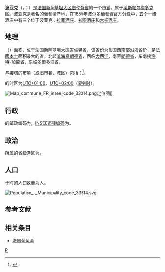 {{noteTA|G1=法国地名}}
{{Infobox French commune}}
'''波亚克'''（{{lang-fr|Pauillac}}，{{IPA-fr|pojak}}；{{lang-oc-gsc|Paulhac}}）是[[法国|法国]][[新阿基坦大区|新阿基坦大区]][[吉伦特省|吉伦特省]]的一个[[市镇_(法国)|市镇]]，属于[[莱斯帕尔梅多克区|莱斯帕尔梅多克区]]。波亚克是著名的葡萄酒产地，在[[1855年波尔多葡萄酒官方分级|1855年波尔多葡萄酒官方分级]]中，五个一级酒庄中有三个位于波亚克：[[拉菲酒庄|拉菲酒庄]]、[[拉度酒庄|拉图酒庄]]和[[木桐酒庄|木桐酒庄]]。

== 地理 ==
{{PAGENAMEBASE}}（{{wikidata|property|linked|P625}}）面积{{wikidata|properties|P2046}}，位于法国[[新阿基坦大区|新阿基坦大区]][[吉倫特省|吉倫特省]]，该省份为法国西南部沿海省份，是[[法國本土|法國本土]]面积最大的省，北起[[滨海夏朗德省|滨海夏朗德省]]，西临[[大西洋|大西洋]]，南至[[朗德省|朗德省]]，东南接[[洛特-加龍省|洛特-加龍省]]，东临[[多爾多涅省|多爾多涅省]]。

与{{PAGENAMEBASE}}接壤的市镇（或旧市镇、城区）包括：{{Wikidata|properties|linked|P47}}<ref name="geo">{{Cite web|url=https://www.geoportail.gouv.fr/carte|title=Carte|accessdate=2020-03-22|author=Géoportail|language=fr|publisher=Géoportail|archive-date=2017-01-29|archive-url=https://web.archive.org/web/20170129154129/https://www.geoportail.gouv.fr/carte/|dead-url=no}}</ref>。

{{PAGENAMEBASE}}的时区为[[UTC+01:00|UTC+01:00]]、[[UTC+02:00|UTC+02:00]]（[[夏时制|夏令时]]）。

[[File:Map_commune_FR_insee_code_33314.png|thumb]]定位图]]{{Clear|left}}
== 行政 ==
{{PAGENAMEBASE}}的邮政编码为{{wikidata|properties|P281}}，[[法国国家统计与经济研究所|INSEE市镇编码]]为{{wikidata|properties|P374}}。

== 政治 ==
{{PAGENAMEBASE}}所属的[[縣_(法國)|省级选区]]为{{WikidataLink|{{wikidata|properties|raw|best||P7938}}}}。

== 人口 ==
{{PAGENAMEBASE}}于{{wikidata|qualifier|P1082|P585}}时的人口数量为{{wikidata|property|raw|P1082}}人。

[[File:Population_-_Municipality_code_33314.svg|thumb]]{{Clear|left}}
== 参考文献 ==
{{Reflist}}

== 相关条目 ==
* [[法国葡萄酒|法国葡萄酒]]

{{吉伦特省市镇}}
{{Authority control}}
[[Category:吉伦特省市镇|P]]